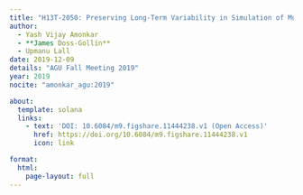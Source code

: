 ```yaml
---
title: "H13T-2050: Preserving Long-Term Variability in Simulation of Multisite Streamflow Extremes"
author:
  - Yash Vijay Amonkar
  - **James Doss-Gollin**
  - Upmanu Lall
date: 2019-12-09
details: "AGU Fall Meeting 2019"
year: 2019
nocite: "amonkar_agu:2019"

about:
  template: solana
  links:
    - text: 'DOI: 10.6084/m9.figshare.11444238.v1 (Open Access)'
      href: https://doi.org/10.6084/m9.figshare.11444238.v1
      icon: link

format:
  html:
    page-layout: full
---
```


:::{#bibliography}
:::